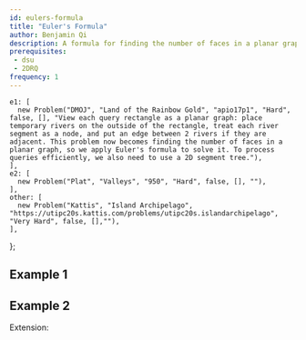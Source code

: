 ```yaml
---
id: eulers-formula
title: "Euler's Formula"
author: Benjamin Qi
description: A formula for finding the number of faces in a planar graph.
prerequisites: 
 - dsu
 - 2DRQ
frequency: 1
---
```



    e1: [
      new Problem("DMOJ", "Land of the Rainbow Gold", "apio17p1", "Hard", false, [], "View each query rectangle as a planar graph: place temporary rivers on the outside of the rectangle, treat each river segment as a node, and put an edge between 2 rivers if they are adjacent. This problem now becomes finding the number of faces in a planar graph, so we apply Euler's formula to solve it. To process queries efficiently, we also need to use a 2D segment tree."),
    ],
    e2: [
      new Problem("Plat", "Valleys", "950", "Hard", false, [], ""),
    ],
    other: [
      new Problem("Kattis", "Island Archipelago", "https://utipc20s.kattis.com/problems/utipc20s.islandarchipelago", "Very Hard", false, [],""),
    ],
};

## Example 1

<Problems problems={problems.e1} />

## Example 2

<Problems problems={problems.e2} />

Extension:

<Problems problems={problems.other} />